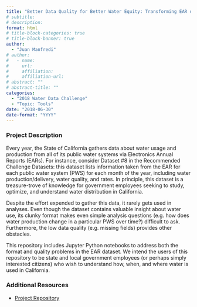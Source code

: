 ```yaml
---
title: "Better Data Quality for Better Water Equity: Transforming EAR data"
# subtitle: 
# description: 
format: html
# title-block-categories: true
# title-block-banner: true
author: 
  - "Juan Manfredi"
# author:
#   - name: 
#     url: 
#     affiliation: 
#     affiliation-url:
# abstract: ""
# abstract-title: ""
categories: 
  - "2018 Water Data Challenge"
  - "Topic: Tools"
date: "2018-06-30"
date-format: "YYYY"
---
```


<!-- COMMENT
## params_NOTUSED-proj_title

#### Year: params_NOTUSED-year

#### Topics: params_NOTUSED-topics

#### Awards: params_NOTUSED-awards

#### Team Members: params_NOTUSED-team_members
UNCOMMENT -->

### Project Description

Every year, the State of California gathers data about water usage and production from all of its public water systems via Electronics Annual Reports (EARs). For instance, consider Dataset #8 in the Recommended Challenge Datasets: this dataset lists information taken from the EAR for each public water system (PWS) for each month of the year, including water production/delivery, water quality, and rates. In principle, this dataset is a treasure-trove of knowledge for government employees seeking to study, optimize, and understand water distribution in California.

Despite the effort expended to gather this data, it rarely gets used in analyses. Even though the dataset contains valuable insight about water use, its clunky format makes even simple analysis questions (e.g. how does water production change in a particular PWS over time?) difficult to ask. Furthermore, the low data quality (e.g. missing fields) provides other obstacles.

This repository includes Jupyter Python notebooks to address both the format and quality problems in the EAR dataset. We intend the users of this repository to be state and local government employees (or perhaps simply interested citizens) who wish to understand how, when, and where water is used in California.

### Additional Resources

- [Project Repository](https://github.com/waterdatacollaborative/Water-Usage-and-Production)
